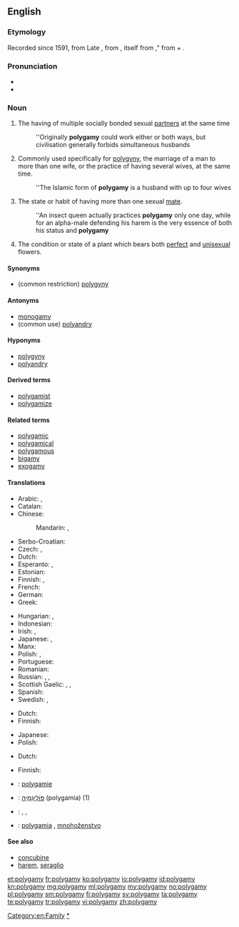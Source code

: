==English==
{{rfc-auto}}

===Etymology===
Recorded since 1591, from Late {{etyl|la}} {{term|polygamia|lang=la}}, from {{etyl|grc}} {{term|polygamia|lang=grc}}, itself from {{term|polygamos||often married|lang=grc}}," from {{term|polys||many|lang=grc}} + {{term|gamos||marriage|lang=grc}}.

===Pronunciation===
* {{IPA|/pəˈlɪgəmi/}}
* {{audio|en-us-polygamy.ogg|Audio (US)}}

===Noun===
{{en-noun|polygamies}}

# The having of multiple socially bonded sexual [[partner]]s at the same time
#: ''Originally '''polygamy''' could work either or both ways, but civilisation generally forbids simultaneous husbands
# Commonly used specifically for [[polygyny]], the marriage of a man to more than one wife, or the practice of having several wives, at the same time.
#: ''The Islamic form of '''polygamy''' is a husband with up to four wives
# {{zoology}} The state or habit of having more than one sexual [[mate]].
#: ''An insect queen actually practices '''polygamy''' only one day, while for an alpha-male defending his harem is the very essence of both his status and '''polygamy'''
# {{botany}} The condition or state of a plant which bears both [[perfect]] and [[unisexual]] flowers.

====Synonyms====
* (common restriction) [[polygyny]]

====Antonyms====
* [[monogamy]]
* (common use) [[polyandry]]

====Hyponyms====
* [[polygyny]]
* [[polyandry]]

====Derived terms====
* [[polygamist]]
* [[polygamize]]

====Related terms====
* [[polygamic]]
* [[polygamical]]
* [[polygamous]]
* [[bigamy]]
* [[exogamy]]

====Translations====
{{trans-top|the having of a plurality of socially bonded sexual partners at the same time}}
* Arabic: {{qualifier|polyandry}} {{t-|ar|تعدد الأزواج|m|tr=ta3áddud al-'azwaaj}}, {{qualifier|polygyny}} {{t-|ar|تعدد الزوجات|m|tr=ta3áddud al-zawjaat}}
* Catalan: {{t-|ca|poligàmia|f}}
* Chinese:
*: Mandarin: {{t-|cmn|多配偶制|tr=duōpèi'ǒuzhì|sc=Hani}}, {{qualifier|polygyny}} {{t|cmn|一夫多妻|tr=yī fū duō qī|sc=Hani}}
* Serbo-Croatian: {{t|sh|poligamija|f|alt=poligàmija}}
* Czech: {{t-|cs|polygamie|f}}, {{t+|cs|mnohoženství|f}}
* Dutch: {{t-|nl|polygamie|f}}
* Esperanto: {{t-|eo|poligamio}}, {{t-|eo|pluredzeco}}
* Estonian: {{t-|et|polügaamia}}
* Finnish: {{t+|fi|moniavioisuus}}, {{t+|fi|polygamia}}
* French: {{t+|fr|polygamie|f}}
* German: {{t+|de|Polygamie|f}}
* Greek: {{t+|el|πολυγαμία|f|tr=poligamía}}
{{trans-mid}}
* Hungarian: {{t-|hu|poligámia}}, {{t-|hu|többnejűség}}
* Indonesian: {{t+|id|poligami|xs=Indonesian}}
* Irish: {{t-|ga|polagamas|m}}, {{t-|ga|ilphósadh|m}}
* Japanese: {{t-|ja|複婚|tr=ふくこん, fukukon}}, {{t-|ja|ポリガミー|tr=porigamī}}
* Manx: {{t-|gv|yl-phoosey|m}}
* Polish: {{t+|pl|poligamia|f}}, {{t+|pl|wielożeństwo|n}}
* Portuguese: {{t+|pt|poligamia|f}}
* Romanian: {{t-|ro|poligamie}}
* Russian: {{t+|ru|полигамия|f|tr=poligamíja}}, {{qualifier|polygyny}} {{t+|ru|многожёнство|f|tr=mnogožónstvo}}, {{qualifier|polyandry}} {{t+|ru|многомужество|n|tr=mnogomúžestvo}}
* Scottish Gaelic: {{t-|gd|iol-phòsadh|m}}, {{t-|gd|ioma-phòsadh|m}}, {{t-|gd|iomnuachadh|m}}
* Spanish: {{t-|es|poligamia|f}}
* Swedish: {{t+|sv|månggifte|n}}, {{t+|sv|polygami|c}}
{{trans-bottom}}

{{trans-see|polygyny}}

{{trans-top|zoology: the state or habit of having more than one mate}}
* Dutch: {{t-|nl|polygamie|f}}
* Finnish: {{t+|fi|polygamia}}
{{trans-mid}}
* Japanese: {{t-|ja|多婚性|tr=takonsei}}
* Polish: {{t+|pl|poligamia|f}}
{{trans-bottom}}

{{trans-top|botany: the condition or state of a plant which bears both perfect and unisexual flowers}}
* Dutch: {{t-|nl|polygamie|f}}
{{trans-mid}}
* Finnish: {{t+|fi|polygamia}}
{{trans-bottom}}

{{checktrans-top}}
* {{ttbc|fr}}: [[polygamie]] {{f}}
* {{ttbc|he}}: [[פוליגמיה|פּוֹלִיגַמְיָה]] (polygamia) {{f}} (1)
{{trans-mid}}
* {{ttbc|no}}: {{t-|no|flergifte|n}}, {{t-|no|flerkoneri|n}}, {{t+|no|polygami|n}}
* {{ttbc|sk}}: [[polygamia]] {{f}}, [[mnohoženstvo]] {{f}}
{{trans-bottom}}

====See also====
* [[concubine]]
* [[harem]], [[seraglio]]

[[Category:en:Family]]
[[Category:en:Marriage|*]]

[[et:polygamy]]
[[fr:polygamy]]
[[ko:polygamy]]
[[io:polygamy]]
[[id:polygamy]]
[[kn:polygamy]]
[[mg:polygamy]]
[[ml:polygamy]]
[[my:polygamy]]
[[no:polygamy]]
[[pl:polygamy]]
[[sm:polygamy]]
[[fi:polygamy]]
[[sv:polygamy]]
[[ta:polygamy]]
[[te:polygamy]]
[[tr:polygamy]]
[[vi:polygamy]]
[[zh:polygamy]]